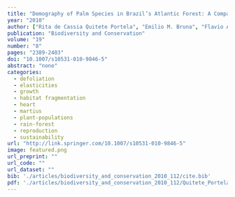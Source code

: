 ```yaml
---
title: "Demography of Palm Species in Brazil’s Atlantic Forest: A Comparison of Harvested and Unharvested Species Using Matrix Models"
year: "2010"
author: ["Rita de Cassia Quitete Portela", "Emilio M. Bruna", "Flavio Antonio Maes dos Santos"]
publication: "Biodiversity and Conservation"
volume: "19"
number: "8"
pages: "2389-2403"
doi: "10.1007/s10531-010-9846-5"
abstract: "none"
categories: 
  - defoliation
  - elasticities
  - growth
  - habitat fragmentation
  - heart
  - martius
  - plant-populations
  - rain-forest
  - reproduction
  - sustainability
url: "http://link.springer.com/10.1007/s10531-010-9846-5"
image: featured.png
url_preprint: ""
url_code: ""
url_dataset: ""
bib: './articles/biodiversity_and_conservation_2010_112/cite.bib'
pdf: './articles/biodiversity_and_conservation_2010_112/Quitete_Portela_et_al_2010.pdf'
---
```

